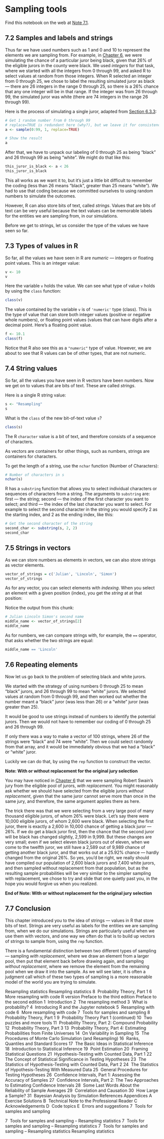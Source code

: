 # Sampling tools


Find this notebook on the web at
<a class="quarto-xref" href="https://resampling-stats.github.io/latest-r/sampling_tools.html#nte-sampling_tools">Note <span>7.1</span></a>.

## 7.2 Samples and labels and strings

Thus far we have used numbers such as 1 and 0 and 10 to represent the
elements we are sampling from. For example, in
<a class="quarto-xref" href="https://resampling-stats.github.io/latest-r/resampling_with_code2.html"><span>Chapter 6</span></a>, we were
simulating the chance of a particular juror being black, given that 26%
of the eligible jurors in the county were black. We used *integers* for
that task, where we started with all the integers from 0 through 99, and
asked R to select values at random from those integers. When R selected
an integer from 0 through 25, we chose to label the resulting simulated
juror as black — there are 26 integers in the range 0 through 25, so
there is a 26% chance that any one integer will be in that range. If the
integer was from 26 through 99, the simulated juror was white (there are
74 integers in the range 26 through 99).

Here is the process of simulating a single juror, adapted from
<a class="quarto-xref" href="https://resampling-stats.github.io/latest-r/resampling_with_code2.html#sec-random-zero-through-ninety-nine"><span>Section 6.3.3</span></a>:

```r
# Get 1 random number from 0 through 99
# replace=TRUE is redundant here (why?), but we leave it for consistency.
a <- sample(0:99, 1, replace=TRUE)

# Show the result
a
```

After that, we have to unpack our labeling of 0 through 25 as being
“black” and 26 through 99 as being “white”. We might do that like this:

```r
this_juror_is_black <- a < 26
this_juror_is_black
```

This all works as we want it to, but it’s just a little bit difficult to
remember the coding (less than 26 means “black”, greater than 25 means
“white”). We had to use that coding because we committed ourselves to
using random numbers to simulate the outcomes.

However, R can also store bits of text, called *strings*. Values that
are bits of text can be very useful because the text values can be
memorable labels for the entities we are sampling from, in our
simulations.

Before we get to strings, let us consider the type of the values we have
seen so far.

## 7.3 Types of values in R



So far, all the values we have seen in R are *numeric* — integers or
floating point values. This is an integer value:

```r
v <- 10
v
```

Here the variable `v` holds the value. We can see what type of value `v`
holds by using the `class` function:

```r
class(v)
```

The value contained by the variable `v` is of `'numeric'` type (class).
This is the type of value that can store both integer values (positive
or negative whole numbers), or floating point values (values that can
have digits after a decimal point. Here’s a floating point value.

```r
f <- 10.1
class(f)
```

Notice that R also see this as a `"numeric"` type of value. However, we
are about to see that R values can be of other types, that are not
numeric.



## 7.4 String values

So far, all the values you have seen in R vectors have been numbers. Now
we get on to values that are bits of text. These are called *strings*.

Here is a single R string value:

```r
s <- "Resampling"
s
```

What is the `class` of the new bit-of-text value `s`?

```r
class(s)
```

The R `character` value is a bit of text, and therefore consists of a
sequence of characters.

As vectors are containers for other things, such as numbers, strings are
containers for characters.

To get the length of a string, use the `nchar` function (Number of
Characters):

```r
# Number of characters in s
nchar(s)
```

R has a `substring` function that allows you to select individual
characters or sequences of characters from a string. The arguments to
`substring` are: first — the string; second — the index of the first
character you want to select; and third — the index of the last
character you want to select. For example to select the second character
in the string you would specify 2 as the starting index, and 2 as the
ending index, like this:

```r
# Get the second character of the string
second_char <- substring(s, 2, 2)
second_char
```

## 7.5 Strings in vectors

As we can store numbers as elements in vectors, we can also store
strings as vector elements.

```r
vector_of_strings = c('Julian', 'Lincoln', 'Simon')
vector_of_strings
```



As for any vector, you can select elements with *indexing*. When you
select an element with a given position (index), you get the *string* at
at that position:

Notice the output from this chunk:

```r
# Julian Lincoln Simon's second name
middle_name <- vector_of_strings[2]
middle_name
```

As for numbers, we can compare strings with, for example, the `==`
operator, that asks whether the two strings are equal:

```r
middle_name == 'Lincoln'
```

## 7.6 Repeating elements

Now let us go back to the problem of selecting black and white jurors.

We started with the strategy of using numbers 0 through 25 to mean
“black” jurors, and 26 through 99 to mean “white” jurors. We selected
values at random from 0 through 99, and then worked out whether the
number meant a “black” juror (was less than 26) or a “white” juror (was
greater than 25).

It would be good to use strings instead of numbers to identify the
potential jurors. Then we would not have to remember our coding of 0
through 25 and 26 through 99.

If only there was a way to make a vector of 100 strings, where 26 of the
strings were “black” and 74 were “white”. Then we could select randomly
from that array, and it would be immediately obvious that we had a
“black” or “white” juror.

Luckily we can do that, by using the `rep` function to construct the
vector.

**Note: With or without replacement for the original jury selection**

You may have noticed in
<a class="quarto-xref" href="https://resampling-stats.github.io/latest-r/resampling_with_code2.html"><span>Chapter 6</span></a> that we were
sampling Robert Swain’s jury from the eligible pool of jurors, *with
replacement*. You might reasonably ask whether we should have selected
from the eligible jurors *without replacement*, given that the same
juror cannot serve more than once in the same jury, and therefore, the
same argument applies there as here.

The trick there was that we were selecting from a very large pool of
many thousand eligible jurors, of whom 26% were black. Let’s say there
were 10,000 eligible jurors, of whom 2,600 were black. When selecting
the first juror, there is exactly a 2,600 in 10,000 chance of getting a
black juror — 26%. If we do get a black juror first, then the chance
that the second juror will be black has changed slightly, 2,599 in
9,999. But these changes are very small; even if we select eleven black
jurors out of eleven, when we come to the twelfth juror, we still have a
2,589 out of 9,989 chance of getting another black juror, and that works
out at a 25.92% chance — hardly changed from the original 26%. So yes,
you’d be right, we really should have compiled our population of 2,600
black jurors and 7,400 white jurors, and then sampled without
replacement from that population, but as the resulting sample
probabilities will be very similar to the simpler sampling with
replacement, we chose to try and slide that one quietly past you, in the
hope you would forgive us when you realized.

**End of Note: With or without replacement for the original jury
selection**

## 7.7 Conclusion

This chapter introduced you to the idea of strings — values in R that
store bits of text. Strings are very useful as labels for the entities
we are sampling from, when we do our simulations. Strings are
particularly useful when we use them with vectors, and one way we often
do that is to build up vectors of strings to sample from, using the
`rep` function.

There is a fundamental distinction between two different types of
sampling — sampling *with replacement*, where we draw an element from a
larger pool, then put that element back before drawing again, and
sampling *without replacement*, where we remove the element from the
remaining pool when we draw it into the sample. As we will see later, it
is often a judgment call which of these two types of sampling is a more
reasonable model of the world you are trying to simulate.

<div class="hidden" id="quarto-navigation-envelope">
<span class="hidden quarto-markdown-envelope-contents" render-id="quarto-int-sidebar-title">Resampling statistics</span>
<span class="hidden quarto-markdown-envelope-contents" render-id="quarto-int-navbar-title">Resampling statistics</span>
<span class="hidden quarto-markdown-envelope-contents" render-id="quarto-int-next"><span class="chapter-number">8</span> 
<span class="chapter-title">Probability Theory, Part 1</span></span>
<span class="hidden quarto-markdown-envelope-contents" render-id="quarto-int-prev"><span class="chapter-number">6</span> 
<span class="chapter-title">More resampling with code</span></span>
<span class="hidden quarto-markdown-envelope-contents" render-id="quarto-int-sidebar:/index.html{{&lt;-var-lang-&gt;}}-version">R
version</span> <span class="hidden quarto-markdown-envelope-contents" render-id="quarto-int-sidebar:/preface_third.htmlPreface-to-the-third-edition">Preface
to the third edition</span>
<span class="hidden quarto-markdown-envelope-contents" render-id="quarto-int-sidebar:/preface_second.htmlPreface-to-the-second-edition">Preface
to the second edition</span>
<span class="hidden quarto-markdown-envelope-contents" render-id="quarto-int-sidebar:/intro.html&lt;span-class='chapter-number'&gt;1&lt;/span&gt;--&lt;span-class='chapter-title'&gt;Introduction&lt;/span&gt;"><span class="chapter-number">1</span> 
<span class="chapter-title">Introduction</span></span>
<span class="hidden quarto-markdown-envelope-contents" render-id="quarto-int-sidebar:/resampling_method.html&lt;span-class='chapter-number'&gt;2&lt;/span&gt;--&lt;span-class='chapter-title'&gt;The-resampling-method&lt;/span&gt;"><span class="chapter-number">2</span> 
<span class="chapter-title">The resampling method</span></span>
<span class="hidden quarto-markdown-envelope-contents" render-id="quarto-int-sidebar:/what_is_probability.html&lt;span-class='chapter-number'&gt;3&lt;/span&gt;--&lt;span-class='chapter-title'&gt;What-is-probability?&lt;/span&gt;"><span class="chapter-number">3</span> 
<span class="chapter-title">What is probability?</span></span>
<span class="hidden quarto-markdown-envelope-contents" render-id="quarto-int-sidebar:/about_technology.html&lt;span-class='chapter-number'&gt;4&lt;/span&gt;--&lt;span-class='chapter-title'&gt;Introducing-{{&lt;-var-lang-&gt;}}-and-the-Jupyter-notebook&lt;/span&gt;"><span class="chapter-number">4</span> 
<span class="chapter-title">Introducing R and the Jupyter
notebook</span></span>
<span class="hidden quarto-markdown-envelope-contents" render-id="quarto-int-sidebar:/resampling_with_code.html&lt;span-class='chapter-number'&gt;5&lt;/span&gt;--&lt;span-class='chapter-title'&gt;Resampling-with-code&lt;/span&gt;"><span class="chapter-number">5</span> 
<span class="chapter-title">Resampling with code</span></span>
<span class="hidden quarto-markdown-envelope-contents" render-id="quarto-int-sidebar:/resampling_with_code2.html&lt;span-class='chapter-number'&gt;6&lt;/span&gt;--&lt;span-class='chapter-title'&gt;More-resampling-with-code&lt;/span&gt;"><span class="chapter-number">6</span> 
<span class="chapter-title">More resampling with code</span></span>
<span class="hidden quarto-markdown-envelope-contents" render-id="quarto-int-sidebar:/sampling_tools.html&lt;span-class='chapter-number'&gt;7&lt;/span&gt;--&lt;span-class='chapter-title'&gt;Tools-for-samples-and-sampling&lt;/span&gt;"><span class="chapter-number">7</span> 
<span class="chapter-title">Tools for samples and sampling</span></span>
<span class="hidden quarto-markdown-envelope-contents" render-id="quarto-int-sidebar:/probability_theory_1a.html&lt;span-class='chapter-number'&gt;8&lt;/span&gt;--&lt;span-class='chapter-title'&gt;Probability-Theory,-Part-1&lt;/span&gt;"><span class="chapter-number">8</span> 
<span class="chapter-title">Probability Theory, Part 1</span></span>
<span class="hidden quarto-markdown-envelope-contents" render-id="quarto-int-sidebar:/probability_theory_1b.html&lt;span-class='chapter-number'&gt;9&lt;/span&gt;--&lt;span-class='chapter-title'&gt;Probability-Theory-Part-1-(continued)&lt;/span&gt;"><span class="chapter-number">9</span> 
<span class="chapter-title">Probability Theory Part 1
(continued)</span></span>
<span class="hidden quarto-markdown-envelope-contents" render-id="quarto-int-sidebar:/more_sampling_tools.html&lt;span-class='chapter-number'&gt;10&lt;/span&gt;--&lt;span-class='chapter-title'&gt;Two-puzzles-and-more-tools&lt;/span&gt;"><span class="chapter-number">10</span> 
<span class="chapter-title">Two puzzles and more tools</span></span>
<span class="hidden quarto-markdown-envelope-contents" render-id="quarto-int-sidebar:/probability_theory_2_compound.html&lt;span-class='chapter-number'&gt;11&lt;/span&gt;--&lt;span-class='chapter-title'&gt;Probability-Theory,-Part-2:-Compound-Probability&lt;/span&gt;"><span class="chapter-number">11</span> 
<span class="chapter-title">Probability Theory, Part 2: Compound
Probability</span></span>
<span class="hidden quarto-markdown-envelope-contents" render-id="quarto-int-sidebar:/probability_theory_3.html&lt;span-class='chapter-number'&gt;12&lt;/span&gt;--&lt;span-class='chapter-title'&gt;Probability-Theory,-Part-3&lt;/span&gt;"><span class="chapter-number">12</span> 
<span class="chapter-title">Probability Theory, Part 3</span></span>
<span class="hidden quarto-markdown-envelope-contents" render-id="quarto-int-sidebar:/probability_theory_4_finite.html&lt;span-class='chapter-number'&gt;13&lt;/span&gt;--&lt;span-class='chapter-title'&gt;Probability-Theory,-Part-4:-Estimating-Probabilities-from-Finite-Universes&lt;/span&gt;"><span class="chapter-number">13</span> 
<span class="chapter-title">Probability Theory, Part 4: Estimating
Probabilities from Finite Universes</span></span>
<span class="hidden quarto-markdown-envelope-contents" render-id="quarto-int-sidebar:/sampling_variability.html&lt;span-class='chapter-number'&gt;14&lt;/span&gt;--&lt;span-class='chapter-title'&gt;On-Variability-in-Sampling&lt;/span&gt;"><span class="chapter-number">14</span> 
<span class="chapter-title">On Variability in Sampling</span></span>
<span class="hidden quarto-markdown-envelope-contents" render-id="quarto-int-sidebar:/monte_carlo.html&lt;span-class='chapter-number'&gt;15&lt;/span&gt;--&lt;span-class='chapter-title'&gt;The-Procedures-of-Monte-Carlo-Simulation-(and-Resampling)&lt;/span&gt;"><span class="chapter-number">15</span> 
<span class="chapter-title">The Procedures of Monte Carlo Simulation
(and Resampling)</span></span>
<span class="hidden quarto-markdown-envelope-contents" render-id="quarto-int-sidebar:/standard_scores.html&lt;span-class='chapter-number'&gt;16&lt;/span&gt;--&lt;span-class='chapter-title'&gt;Ranks,-Quantiles-and-Standard-Scores&lt;/span&gt;"><span class="chapter-number">16</span> 
<span class="chapter-title">Ranks, Quantiles and Standard
Scores</span></span>
<span class="hidden quarto-markdown-envelope-contents" render-id="quarto-int-sidebar:/inference_ideas.html&lt;span-class='chapter-number'&gt;17&lt;/span&gt;--&lt;span-class='chapter-title'&gt;The-Basic-Ideas-in-Statistical-Inference&lt;/span&gt;"><span class="chapter-number">17</span> 
<span class="chapter-title">The Basic Ideas in Statistical
Inference</span></span>
<span class="hidden quarto-markdown-envelope-contents" render-id="quarto-int-sidebar:/inference_intro.html&lt;span-class='chapter-number'&gt;18&lt;/span&gt;--&lt;span-class='chapter-title'&gt;Introduction-to-Statistical-Inference&lt;/span&gt;"><span class="chapter-number">18</span> 
<span class="chapter-title">Introduction to Statistical
Inference</span></span>
<span class="hidden quarto-markdown-envelope-contents" render-id="quarto-int-sidebar:/point_estimation.html&lt;span-class='chapter-number'&gt;19&lt;/span&gt;--&lt;span-class='chapter-title'&gt;Point-Estimation&lt;/span&gt;"><span class="chapter-number">19</span> 
<span class="chapter-title">Point Estimation</span></span>
<span class="hidden quarto-markdown-envelope-contents" render-id="quarto-int-sidebar:/framing_questions.html&lt;span-class='chapter-number'&gt;20&lt;/span&gt;--&lt;span-class='chapter-title'&gt;Framing-Statistical-Questions&lt;/span&gt;"><span class="chapter-number">20</span> 
<span class="chapter-title">Framing Statistical Questions</span></span>
<span class="hidden quarto-markdown-envelope-contents" render-id="quarto-int-sidebar:/testing_counts_1.html&lt;span-class='chapter-number'&gt;21&lt;/span&gt;--&lt;span-class='chapter-title'&gt;Hypothesis-Testing-with-Counted-Data,-Part-1&lt;/span&gt;"><span class="chapter-number">21</span> 
<span class="chapter-title">Hypothesis-Testing with Counted Data, Part
1</span></span> <span class="hidden quarto-markdown-envelope-contents" render-id="quarto-int-sidebar:/significance.html&lt;span-class='chapter-number'&gt;22&lt;/span&gt;--&lt;span-class='chapter-title'&gt;The-Concept-of-Statistical-Significance-in-Testing-Hypotheses&lt;/span&gt;"><span class="chapter-number">22</span> 
<span class="chapter-title">The Concept of Statistical Significance in
Testing Hypotheses</span></span>
<span class="hidden quarto-markdown-envelope-contents" render-id="quarto-int-sidebar:/testing_counts_2.html&lt;span-class='chapter-number'&gt;23&lt;/span&gt;--&lt;span-class='chapter-title'&gt;The-Statistics-of-Hypothesis-Testing-with-Counted-Data,-Part-2&lt;/span&gt;"><span class="chapter-number">23</span> 
<span class="chapter-title">The Statistics of Hypothesis-Testing with
Counted Data, Part 2</span></span>
<span class="hidden quarto-markdown-envelope-contents" render-id="quarto-int-sidebar:/testing_measured.html&lt;span-class='chapter-number'&gt;24&lt;/span&gt;--&lt;span-class='chapter-title'&gt;The-Statistics-of-Hypothesis-Testing-With-Measured-Data&lt;/span&gt;"><span class="chapter-number">24</span> 
<span class="chapter-title">The Statistics of Hypothesis-Testing With
Measured Data</span></span>
<span class="hidden quarto-markdown-envelope-contents" render-id="quarto-int-sidebar:/testing_procedures.html&lt;span-class='chapter-number'&gt;25&lt;/span&gt;--&lt;span-class='chapter-title'&gt;General-Procedures-for-Testing-Hypotheses&lt;/span&gt;"><span class="chapter-number">25</span> 
<span class="chapter-title">General Procedures for Testing
Hypotheses</span></span>
<span class="hidden quarto-markdown-envelope-contents" render-id="quarto-int-sidebar:/confidence_1.html&lt;span-class='chapter-number'&gt;26&lt;/span&gt;--&lt;span-class='chapter-title'&gt;Confidence-Intervals,-Part-1:-Assessing-the-Accuracy-of-Samples&lt;/span&gt;"><span class="chapter-number">26</span> 
<span class="chapter-title">Confidence Intervals, Part 1: Assessing the
Accuracy of Samples</span></span>
<span class="hidden quarto-markdown-envelope-contents" render-id="quarto-int-sidebar:/confidence_2.html&lt;span-class='chapter-number'&gt;27&lt;/span&gt;--&lt;span-class='chapter-title'&gt;Confidence-Intervals,-Part-2:-The-Two-Approaches-to-Estimating-Confidence-Intervals&lt;/span&gt;"><span class="chapter-number">27</span> 
<span class="chapter-title">Confidence Intervals, Part 2: The Two
Approaches to Estimating Confidence Intervals</span></span>
<span class="hidden quarto-markdown-envelope-contents" render-id="quarto-int-sidebar:/reliability_average.html&lt;span-class='chapter-number'&gt;28&lt;/span&gt;--&lt;span-class='chapter-title'&gt;Some-Last-Words-About-the-Reliability-of-Sample-Averages&lt;/span&gt;"><span class="chapter-number">28</span> 
<span class="chapter-title">Some Last Words About the Reliability of
Sample Averages</span></span>
<span class="hidden quarto-markdown-envelope-contents" render-id="quarto-int-sidebar:/correlation_causation.html&lt;span-class='chapter-number'&gt;29&lt;/span&gt;--&lt;span-class='chapter-title'&gt;Correlation-and-Causation&lt;/span&gt;"><span class="chapter-number">29</span> 
<span class="chapter-title">Correlation and Causation</span></span>
<span class="hidden quarto-markdown-envelope-contents" render-id="quarto-int-sidebar:/how_big_sample.html&lt;span-class='chapter-number'&gt;30&lt;/span&gt;--&lt;span-class='chapter-title'&gt;How-Large-a-Sample?&lt;/span&gt;"><span class="chapter-number">30</span> 
<span class="chapter-title">How Large a Sample?</span></span>
<span class="hidden quarto-markdown-envelope-contents" render-id="quarto-int-sidebar:/bayes_simulation.html&lt;span-class='chapter-number'&gt;31&lt;/span&gt;--&lt;span-class='chapter-title'&gt;Bayesian-Analysis-by-Simulation&lt;/span&gt;"><span class="chapter-number">31</span> 
<span class="chapter-title">Bayesian Analysis by
Simulation</span></span>
<span class="hidden quarto-markdown-envelope-contents" render-id="quarto-int-sidebar:/references.htmlReferences">References</span>
<span class="hidden quarto-markdown-envelope-contents" render-id="quarto-int-sidebar:quarto-sidebar-section-1">Appendices</span>
<span class="hidden quarto-markdown-envelope-contents" render-id="quarto-int-sidebar:/exercise_solutions.html&lt;span-class='chapter-number'&gt;A&lt;/span&gt;--&lt;span-class='chapter-title'&gt;Exercise-Solutions&lt;/span&gt;"><span class="chapter-number">A</span> 
<span class="chapter-title">Exercise Solutions</span></span>
<span class="hidden quarto-markdown-envelope-contents" render-id="quarto-int-sidebar:/technical_note.html&lt;span-class='chapter-number'&gt;B&lt;/span&gt;--&lt;span-class='chapter-title'&gt;Technical-Note-to-the-Professional-Reader&lt;/span&gt;"><span class="chapter-number">B</span> 
<span class="chapter-title">Technical Note to the Professional
Reader</span></span>
<span class="hidden quarto-markdown-envelope-contents" render-id="quarto-int-sidebar:/acknowlegements.html&lt;span-class='chapter-number'&gt;C&lt;/span&gt;--&lt;span-class='chapter-title'&gt;Acknowledgements&lt;/span&gt;"><span class="chapter-number">C</span> 
<span class="chapter-title">Acknowledgements</span></span>
<span class="hidden quarto-markdown-envelope-contents" render-id="quarto-int-sidebar:/code_topics.html&lt;span-class='chapter-number'&gt;D&lt;/span&gt;--&lt;span-class='chapter-title'&gt;Code-topics&lt;/span&gt;"><span class="chapter-number">D</span> 
<span class="chapter-title">Code topics</span></span>
<span class="hidden quarto-markdown-envelope-contents" render-id="quarto-int-sidebar:/errors_suggestions.html&lt;span-class='chapter-number'&gt;E&lt;/span&gt;--&lt;span-class='chapter-title'&gt;Errors-and-suggestions&lt;/span&gt;"><span class="chapter-number">E</span> 
<span class="chapter-title">Errors and suggestions</span></span>
<span class="hidden quarto-markdown-envelope-contents" render-id="quarto-breadcrumbs-&lt;span-class='chapter-number'&gt;7&lt;/span&gt;--&lt;span-class='chapter-title'&gt;Tools-for-samples-and-sampling&lt;/span&gt;"><span class="chapter-number">7</span> 
<span class="chapter-title">Tools for samples and sampling</span></span>
</div>
<div class="hidden" id="quarto-meta-markdown">
<span class="hidden quarto-markdown-envelope-contents" render-id="quarto-metatitle"><span class="quarto-section-identifier" id="sec-sampling-tools"><span class="chapter-number">7</span> 
<span class="chapter-title">Tools for samples and sampling</span></span>
– Resampling statistics</span>
<span class="hidden quarto-markdown-envelope-contents" render-id="quarto-twittercardtitle"><span class="quarto-section-identifier" id="sec-sampling-tools"><span class="chapter-number">7</span> 
<span class="chapter-title">Tools for samples and sampling</span></span>
– Resampling statistics</span>
<span class="hidden quarto-markdown-envelope-contents" render-id="quarto-ogcardtitle"><span class="quarto-section-identifier" id="sec-sampling-tools"><span class="chapter-number">7</span> 
<span class="chapter-title">Tools for samples and sampling</span></span>
– Resampling statistics</span>
<span class="hidden quarto-markdown-envelope-contents" render-id="quarto-metasitename">Resampling statistics</span>
<span class="hidden quarto-markdown-envelope-contents" render-id="quarto-twittercarddesc"></span>
<span class="hidden quarto-markdown-envelope-contents" render-id="quarto-ogcardddesc"></span>
</div>

